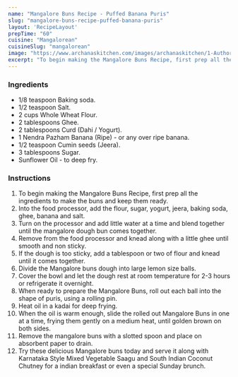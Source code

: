---
name: "Mangalore Buns Recipe - Puffed Banana Puris"
slug: "mangalore-buns-recipe-puffed-banana-puris"
layout: 'RecipeLayout'
prepTime: "60"
cuisine: "Mangalorean"
cuisineSlug: "mangalorean"
image: "https://www.archanaskitchen.com/images/archanaskitchen/1-Author/Richa_Gupta/Mangalore_Buns.jpg"
excerpt: "To begin making the Mangalore Buns Recipe, first prep all the ingredients to make the buns and keep them ready"
---

### Ingredients

- 1/8 teaspoon Baking soda.
- 1/2 teaspoon Salt.
- 2 cups Whole Wheat Flour.
- 2 tablespoons Ghee.
- 2 tablespoons Curd (Dahi / Yogurt).
- 1 Nendra Pazham Banana (Ripe) - or any over ripe banana.
- 1/2 teaspoon Cumin seeds (Jeera).
- 3 tablespoons Sugar.
- Sunflower Oil - to deep fry.

### Instructions

1. To begin making the Mangalore Buns Recipe, first prep all the ingredients to make the buns and keep them ready.
1. Into the food processor, add the flour, sugar, yogurt, jeera, baking soda, ghee, banana and salt.
1. Turn on the processor and add little water at a time and blend together until the mangalore dough bun comes together.
1. Remove from the food processor and knead along with a little ghee until smooth and non sticky.
1. If the dough is too sticky, add a tablespoon or two of flour and knead until it comes together.
1. Divide the Mangalore buns dough into large lemon size balls.
1. Cover the bowl and let the dough rest at room temperature for 2-3 hours or refrigerate it overnight.
1. When ready to prepare the Mangalore Buns, roll out each ball into the shape of puris, using a rolling pin.
1. Heat oil in a kadai for deep frying.
1. When the oil is warm enough, slide the rolled out Mangalore Buns in one at a time, frying them gently on a medium heat, until golden brown on both sides.
1. Remove the mangalore buns with a slotted spoon and place on absorbent paper to drain.
1. Try these delicious Mangalore buns today and serve it along with Karnataka Style Mixed Vegetable Saagu and South Indian Coconut Chutney for a indian breakfast or even a special Sunday brunch.
